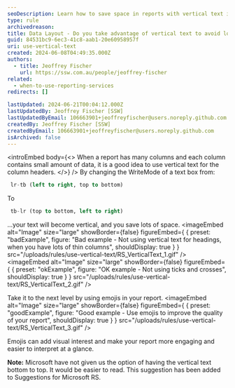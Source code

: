 ```yaml
---
seoDescription: Learn how to save space in reports with vertical text instead of thin columns, making data more readable and visually appealing.
type: rule
archivedreason:
title: Data Layout - Do you take advantage of vertical text to avoid lots of thin columns?
guid: 84531bc9-6ec3-41c8-aab1-20e60958957f
uri: use-vertical-text
created: 2024-06-08T04:49:35.000Z
authors:
  - title: Jeoffrey Fischer
    url: https://ssw.com.au/people/jeoffrey-fischer
related:
  - when-to-use-reporting-services
redirects: []

lastUpdated: 2024-06-21T00:04:12.000Z
lastUpdatedBy: Jeoffrey Fischer [SSW]
lastUpdatedByEmail: 106663901+jeoffreyfischer@users.noreply.github.com
createdBy: Jeoffrey Fischer [SSW]
createdByEmail: 106663901+jeoffreyfischer@users.noreply.github.com
isArchived: false
---
```


<introEmbed
  body={<>
When a report has many columns and each column contains small amount of data, it is a good idea to use vertical text for the column headers.
  </>}
/>
By changing the WriteMode of a text box from:

```sql
 lr-tb (left to right, top to bottom)
```

To

```sql
 tb-lr (top to bottom, left to right)
```

...your text will become vertical, and you save lots of space.
<imageEmbed
  alt="Image"
  size="large"
  showBorder={false}
  figureEmbed={ {
    preset: "badExample",
    figure: "Bad example - Not using vertical text for headings, when you have lots of thin columns",
    shouldDisplay: true
  } }
  src="/uploads/rules/use-vertical-text/RS_VerticalText_1.gif"
/>
<imageEmbed
  alt="Image"
  size="large"
  showBorder={false}
  figureEmbed={ {
    preset: "okExample",
    figure: "OK example - Not using ticks and crosses",
    shouldDisplay: true
  } }
  src="/uploads/rules/use-vertical-text/RS_VerticalText_2.gif"
/>

Take it to the next level by using emojis in your report.
<imageEmbed
  alt="Image"
  size="large"
  showBorder={false}
  figureEmbed={ {
    preset: "goodExample",
    figure: "Good example - Use emojis to improve the quality of your report",
    shouldDisplay: true
  } }
  src="/uploads/rules/use-vertical-text/RS_VerticalText_3.gif"
/>

Emojis can add visual interest and make your report more engaging and easier to interpret at a glance.

**Note:** Microsoft have not given us the option of having the vertical text bottom to top. It would be easier to read. This suggestion has been added to Suggestions for Microsoft RS.
